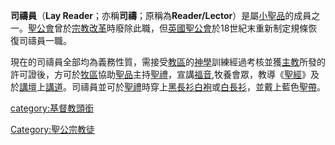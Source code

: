 '''司禱員'''（'''Lay Reader'''；亦稱'''司禱'''；原稱為'''Reader/Lector'''）是屬[[小聖品|小聖品]]的成員之一。[[聖公會|聖公會]]曾於[[宗教改革|宗教改革]]時廢除此職，但[[英國聖公會|英國聖公會]]於18世紀末重新制定規條恢復司禱員一職。

現在的司禱員全部均為義務性質，需接受[[教區|教區]]的[[神學|神學]]訓練經過考核並獲[[主教|主教]]所發的許可證後，方可於[[牧區|牧區]]協助[[聖品|聖品]]主持[[聖禮|聖禮]]，宣講[[福音|福音]],牧養會眾，教導《[[聖經|聖經]]》及於[[講壇|講壇]]上[[講道|講道]]。司禱員並可於[[聖禮|聖禮]]時穿上[[黑長衫|黑長衫]][[白袍|白袍]]或[[白長衫|白長衫]]，並戴上藍色[[聖帶|聖帶]]。

[[category:基督教頭銜|category:基督教頭銜]]
[[Category:聖公宗教徒|Category:聖公宗教徒]]
